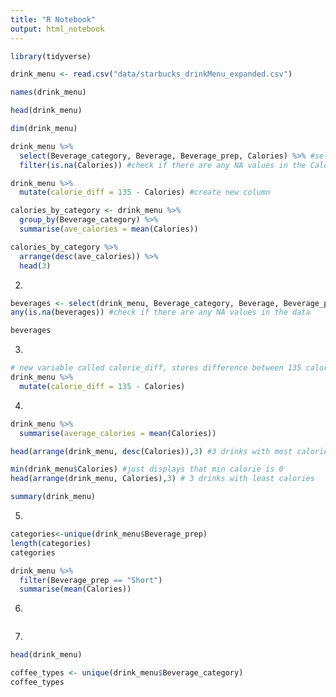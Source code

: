```yaml
---
title: "R Notebook"
output: html_notebook
---
```


```r
library(tidyverse)
```

```r
drink_menu <- read.csv("data/starbucks_drinkMenu_expanded.csv")
```

```r
names(drink_menu)
```

```r
head(drink_menu)
```
```r
dim(drink_menu)
```
```r
drink_menu %>%
  select(Beverage_category, Beverage, Beverage_prep, Calories) %>% #select variables
  filter(is.na(Calories)) #check if there are any NA values in the Calories
```
```r
drink_menu %>%
  mutate(calorie_diff = 135 - Calories) #create new column 
```
```r

calories_by_category <- drink_menu %>%
  group_by(Beverage_category) %>%
  summarise(ave_calories = mean(Calories))
```
```r
calories_by_category %>%
  arrange(desc(ave_calories)) %>%
  head(3)
```



2. 
```r
beverages <- select(drink_menu, Beverage_category, Beverage, Beverage_prep, Calories)
any(is.na(beverages)) #check if there are any NA values in the data
```

```r
beverages
```
3. 

```r
# new variable called calorie_diff, stores difference between 135 calories and calories in each drink
drink_menu %>%
  mutate(calorie_diff = 135 - Calories)
```
4. 

```r
drink_menu %>%
  summarise(average_calories = mean(Calories))
```

```r
head(arrange(drink_menu, desc(Calories)),3) #3 drinks with most calories

```
```r
min(drink_menu$Calories) #just displays that min calorie is 0
head(arrange(drink_menu, Calories),3) # 3 drinks with least calories
```
```r
summary(drink_menu)
```

5. 
```r
categories<-unique(drink_menu$Beverage_prep)
length(categories)
categories
```
```r
drink_menu %>%
  filter(Beverage_prep == "Short")
  summarise(mean(Calories))
```

6. 

```r

```

7. 


```r
head(drink_menu)
```

```r
coffee_types <- unique(drink_menu$Beverage_category)
coffee_types
```


